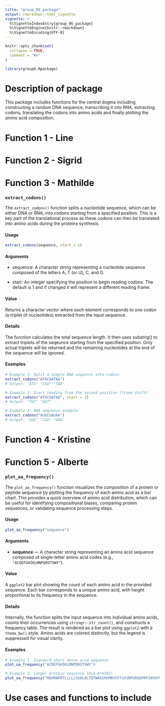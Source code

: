 ```yaml
---
title: "group_06_package"
output: rmarkdown::html_vignette
vignette: >
  %\VignetteIndexEntry{group_06_package}
  %\VignetteEngine{knitr::rmarkdown}
  %\VignetteEncoding{UTF-8}
---
```


```r
knitr::opts_chunk$set(
  collapse = TRUE,
  comment = "#>"
)
```

```r
library(group6.Rpackage)
```

# Description of package

This package includes functions for the central dogma including constructing a random DNA sequence, transcribing it into RNA, extracting codons, translating the codons into amino acids and finally plotting the amino acid composition.

# Function 1 - Line

# Function 2 - Sigrid

# Function 3 - Mathilde

### `extract_codons()`

The `extract_codons()` function splits a nucleotide sequence, which can be either DNA or RNA, into codons starting from a specified position. This is a key part of the translational process as these codons can then be translated into amino acids during the proteins synthesis.

#### **Usage**

```r
extract_codons(sequence, start = 1)
```

#### Arguments

-   sequence: A character string representing a nucleotide sequence composed of the letters A, T (or U), C, and G.

-   start: An integer specifying the position to begin reading codons. The default is 1 and if changed it will represent a different reading frame.

#### Value

Returns a character vector where each element corresponds to one codon (a triplet of nucleotides) extracted from the input sequence.

#### Details

The function calculates the total sequence length. It then uses substrig() to extract triplets of the seqeunce starting from the specified position. Only actual triplets will be returned and the remaining nucleotides at the end of the sequence will be ignored.

#### Examples

```r
# Example 1: Split a simple DNA sequence into codons
extract_codons("ATGCGATAA")
# Output: "ATG" "CGA" "TAA"

# Example 2: Start reading from the second position (frame shift)
extract_codons("ATGCGATAA", start = 2)
# Output: "TGC" "GAT"

# Example 3: RNA sequence example
extract_codons("AUGCGAUAA")
# Output: "AUG" "CGA" "UAA"
```

# Function 4 - Kristine

# Function 5 - Alberte

### `plot_aa_frequency()`

The `plot_aa_frequency()` function visualizes the composition of a protein or peptide sequence by plotting the frequency of each amino acid as a bar chart. This provides a quick overview of amino acid distribution, which can be useful for identifying compositional biases, comparing protein sequences, or validating sequence processing steps.

#### Usage

```r
plot_aa_frequency("sequence")
```

#### **Arguments**

-   **sequence** — A character string representing an amino acid sequence composed of single-letter amino acid codes (e.g., `"ACDEFGHIKLMNPQRSTVWY"`).

#### **Value**

A `ggplot2` bar plot showing the count of each amino acid in the provided sequence. Each bar corresponds to a unique amino acid, with height proportional to its frequency in the sequence.

#### **Details**

Internally, the function splits the input sequence into individual amino acids, counts their occurrences using `stringr::str_count()`, and constructs a frequency table. The result is rendered as a bar plot using `ggplot2` with a `theme_bw()` style. Amino acids are colored distinctly, but the legend is suppressed for visual clarity.

#### **Examples**

```r
# Example 1: Standard short amino acid sequence
plot_aa_frequency("ACDEFGHIKLMNPQRSTVWY")

# Example 2: Longer protein sequence (HLA-A*0101)
plot_aa_frequency("MAVMAPRTLLLLLSGALALTQTWAGSHSMRYFFTSVSRPGRGEPRFIAVGYVDDTQFVRFDSDAASQRMEPRAPWIEQEGPEYWDQETRNVKAQSQTDRVDLGTLRGYYNQSEAGSHTIQIMYGCDVGSDGRFLRGYRQDAYDGKDYIALNEDLRSWTAADMAAQITKRKWEAAHEAEQLRAYLDGTCVEWLRRYLENGKETLQRTDPPKTHMTHHPISDHEATLRCWALGFYPAEITLTWQRDGEDQTQDTELVETRPAGDGTFQKWAAVVVPSGEEQRYTCHVQHEGLPKPLTLRWELSSQPTIPIVGIIAGLVLLGAVITGAVVAAVMWRRKSSDRKGGSYTQAASSDSAQGSDVSLTACKV")

```

# Use cases and functions to include
